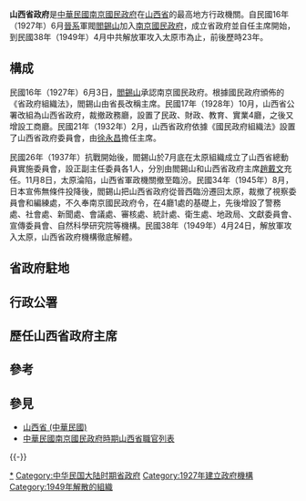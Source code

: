{{Expand|time=2014-01-31T16:10:38+00:00}}
{{Otheruses|subject=原[[中華民國|中華民國]][[山西省_(中華民國)|山西省]]的省政府|other=[[中華人民共和國|中華人民共和國]][[山西省|山西省]]的省級行政機關|山西省人民政府}}

'''山西省政府'''是[[中華民國|中華民國]][[南京國民政府|南京國民政府]]在[[山西省_(中華民國)|山西省]]的最高地方行政機關。自民國16年（1927年）6月[[晉系|晉系]]軍閥[[閻錫山|閻錫山]]加入[[南京國民政府|南京國民政府]]，成立省政府並自任主席開始，到民國38年（1949年）4月中共解放軍攻入太原市為止，前後歷時23年。

== 構成 ==
民國16年（1927年）6月3日，[[閻錫山|閻錫山]]承認南京國民政府。根據國民政府頒佈的《省政府組織法》，閻錫山由省長改稱主席。民國17年（1928年）10月，山西省公署改組為山西省政府，裁撤政務廳，設置了民政、財政、教育、實業4廳，之後又增設工商廳。民國21年（1932年）2月，山西省政府依據《國民政府組織法》設置了山西省政府委員會，由[[徐永昌|徐永昌]]擔任主席。

民國26年（1937年）抗戰開始後，閻錫山於7月底在太原組織成立了山西省總動員實施委員會，設正副主任委員各1人，分別由閻錫山和山西省政府主席[[趙戴文|趙戴文]]充任。11月8日，太原淪陷，山西省軍政機關撤至臨汾。民國34年（1945年）8月，日本宣佈無條件投降後，閻錫山把山西省政府從晉西臨汾遷回太原，裁撤了視察委員會和編練處，不久奉南京國民政府令，在4廳1處的基礎上，先後增設了警務處、社會處、新聞處、會議處、審核處、統計處、衛生處、地政局、文獻委員會、宣傳委員會、自然科學研究院等機構。民國38年（1949年）4月24日，解放軍攻入太原，山西省政府機構徹底解體。

== 省政府駐地 ==

== 行政公署 ==

== 歷任山西省政府主席 ==

== 參考 ==
{{Reflist}}

== 參見 ==
*[[山西省_(中華民國)|山西省 (中華民國)]]
*[[中華民國南京國民政府時期山西省職官列表|中華民國南京國民政府時期山西省職官列表]]

{{-}}
{{s-start}}
{{s-before|{{Flagicon|ROC|1912}} [[山西省長公署|山西省長公署]]}}
{{s-title|rows=2|{{Flagicon|ROC}} 山西省[[最高行政機構|最高行政機構]]}}
{{s-after|{{Flagicon|PRC}} [[山西省人民政府|山西省人民政府]]}}
{{s-end}}

{{中華民國大陸時期省政府}}

[[Category:山西省政府|*]]
[[Category:中华民国大陆时期省政府|Category:中华民国大陆时期省政府]]
[[Category:1927年建立政府機構|Category:1927年建立政府機構]]
[[Category:1949年解散的組織|Category:1949年解散的組織]]